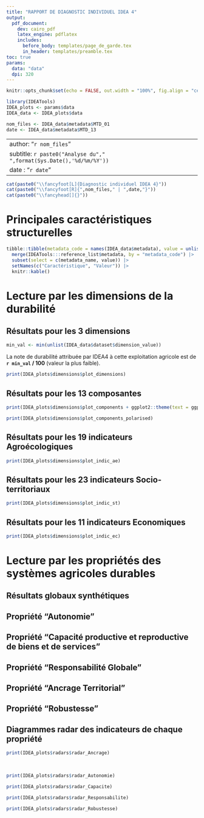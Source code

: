 ```yaml
---
title: "RAPPORT DE DIAGNOSTIC INDIVIDUEL IDEA 4"
output: 
  pdf_document:
    dev: cairo_pdf
    latex_engine: pdflatex
    includes: 
      before_body: templates/page_de_garde.tex
      in_header: templates/preamble.tex
toc: true
params:
  data: "data"
  dpi: 320
---
```



```r
knitr::opts_chunk$set(echo = FALSE, out.width = "100%", fig.align = "center", dpi = params$dpi)

library(IDEATools)
IDEA_plots <- params$data
IDEA_data <- IDEA_plots$data
```

```r
nom_files <- IDEA_data$metadata$MTD_01
date <- IDEA_data$metadata$MTD_13
```

---
author: "`r nom_files`"
subtitle: `r paste0("Analyse du"," ",format(Sys.Date(),'%d/%m/%Y'))`
date : "`r date`"
---
  
```r
cat(paste0("\\fancyfoot[L]{Diagnostic individuel IDEA 4}"))
cat(paste0("\\fancyfoot[R]{",nom_files," | ",date,"}"))
cat(paste0("\\fancyhead[]{}"))
```

\newpage

# Principales caractéristiques structurelles

```r
tibble::tibble(metadata_code = names(IDEA_data$metadata), value = unlist(IDEA_data$metadata)) |> 
  merge(IDEATools:::reference_list$metadata, by = "metadata_code") |> 
  subset(select = c(metadata_name, value)) |> 
  setNames(c("Caractéristique", "Valeur")) |> 
  knitr::kable()
```

\newpage

# Lecture par les dimensions de la durabilité

## Résultats pour les 3 dimensions

\Large

```r
min_val <- min(unlist(IDEA_data$dataset$dimension_value))
```

La note de durabilité attribuée par IDEA4 à cette exploitation agricole est de
**`r min_val` / 100** (valeur la plus faible).

\large

```r
print(IDEA_plots$dimensions$plot_dimensions)
```

\newpage

## Résultats pour les 13 composantes

```r
print(IDEA_plots$dimensions$plot_components + ggplot2::theme(text = ggplot2::element_text(size = 25)))
```

```r
print(IDEA_plots$dimensions$plot_components_polarised)
```

\newpage

## Résultats pour les 19 indicateurs Agroécologiques

```r
print(IDEA_plots$dimensions$plot_indic_ae)
```

\newpage

## Résultats pour les 23 indicateurs Socio-territoriaux

```r
print(IDEA_plots$dimensions$plot_indic_st)
```

\newpage

## Résultats pour les 11 indicateurs Economiques

```r
print(IDEA_plots$dimensions$plot_indic_ec)
```

# Lecture par les propriétés des systèmes agricoles durables

## Résultats globaux synthétiques

\begin{center}
\rotatebox{270}{

\begin{minipage}{0.9\textheight}

```r
print(IDEA_plots$trees$Global)
```

\end{minipage}}
\end{center}

\newpage

## Propriété "Autonomie"


\begin{center}
\rotatebox{270}{

\begin{minipage}{0.9\textheight}

```r
print(IDEA_plots$trees$Autonomie)
```

\end{minipage}}
\end{center}

\newpage

## Propriété "Capacité productive et reproductive de biens et de services"

\begin{center}
\rotatebox{270}{

\begin{minipage}{0.9\textheight}

```r
print(IDEA_plots$trees$Capacite)
```

\end{minipage}}
\end{center}

\newpage

## Propriété "Responsabilité Globale"

\begin{center}
\rotatebox{270}{

\begin{minipage}{0.9\textheight}

```r
print(IDEA_plots$trees$Responsabilite)
```

\end{minipage}}
\end{center}

\newpage

## Propriété "Ancrage Territorial"

\begin{center}
\rotatebox{270}{

\begin{minipage}{0.9\textheight}

```r
print(IDEA_plots$trees$Ancrage)
```

\end{minipage}}
\end{center}

\newpage

## Propriété "Robustesse"

\begin{center}
\rotatebox{270}{

\begin{minipage}{0.9\textheight}

```r
print(IDEA_plots$trees$Robustesse)
```

\end{minipage}}
\end{center}

## Diagrammes radar des indicateurs de chaque propriété

```r
print(IDEA_plots$radars$radar_Ancrage)
```

<br>

```r
print(IDEA_plots$radars$radar_Autonomie)
```

```r
print(IDEA_plots$radars$radar_Capacite)
```

```r
print(IDEA_plots$radars$radar_Responsabilite)
```

```r
print(IDEA_plots$radars$radar_Robustesse)
```


